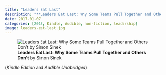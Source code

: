 ```yaml
---
title: "Leaders Eat Last"
description: "**Leaders Eat Last: Why Some Teams Pull Together and Others Don’t** by Simon Sinek - (*Kindle* and *Audible*)"
date: 2017-01-07
categories: [2017, Kindle, Audible, non-fiction, leadership]
image: leaders-eat-last.jpg
---
```

![**Leaders Eat Last: Why Some Teams Pull Together and Others Don’t** by Simon Sinek](leaders-eat-last.jpg){fig-align="left"}

(*Kindle Edition* and *Audible Unabridged*)

